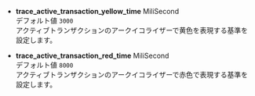 -   **trace_active_transaction_yellow_time** <span class='type'>MiliSecond</span><br/>
    デフォルト値 `3000`<br/>アクティブトランザクションのアークイコライザーで黄色を表現する基準を設定します。

-   **trace_active_transaction_red_time** <span class='type'>MiliSecond</span><br/>
    デフォルト値 `8000`<br/>アクティブトランザクションのアークイコライザーで赤色で表現する基準を設定します。
